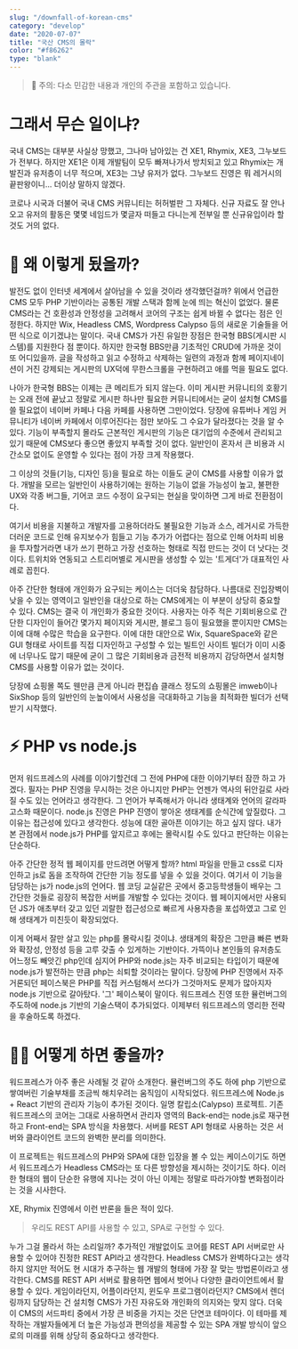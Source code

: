 ```yaml
---
slug: "/downfall-of-korean-cms"
category: "develop"
date: "2020-07-07"
title: "국산 CMS의 몰락"
color: "#f86262"
type: "blank"
---
```


> 🚨 주의: 다소 민감한 내용과 개인의 주관을 포함하고 있습니다.

# 그래서 무슨 일이냐?

국내 CMS는 대부분 사실상 망했고, 그나마 남아있는 건 XE1, Rhymix, XE3, 그누보드가 전부다. 하지만 XE1은 이제 개발팀이 모두 빠져나가서 방치되고 있고 Rhymix는 개발진과 유저층이 너무 적으며, XE3는 그냥 유저가 없다. 그누보드 진영은 뭐 레거시의 끝판왕이니... 더이상 말하지 않겠다.

코로나 시국과 더불어 국내 CMS 커뮤니티는 허허벌판 그 자체다. 신규 자료도 잘 안나오고 유저의 활동은 몇몇 네임드가 몇글자 떠들고 다니는게 전부일 뿐 신규유입이라 할 것도 거의 없다.

# 🤔 왜 이렇게 됬을까?

발전도 없이 인터넷 세계에서 살아남을 수 있을 것이라 생각했던걸까? 위에서 언급한 CMS 모두 PHP 기반이라는 공통된 개발 스택과 함께 눈에 띄는 혁신이 없었다. 물론 CMS라는 건 호환성과 안정성을 고려해서 코어의 구조는 쉽게 바뀔 수 없다는 점은 인정한다. 하지만 Wix, Headless CMS, Wordpress Calypso 등의 새로운 기술들을 어떤 식으로 이기겠냐는 말이다. 국내 CMS가 가진 유일한 장점은 한국형 BBS(게시판 시스템)를 지원한다 점 뿐이다. 하지만 한국형 BBS만큼 기초적인 CRUD에 가까운 것이 또 어디있을까. 글을 작성하고 읽고 수정하고 삭제하는 일련의 과정과 함께 페이지네이션이 거진 강제되는 게시판의 UX덕에 무한스크롤을 구현하려고 애를 먹을 필요도 없다.

나아가 한국형 BBS는 이제는 큰 메리트가 되지 않는다. 이미 게시판 커뮤니티의 호황기는 오래 전에 끝났고 정말로 게시판 하나만 필요한 커뮤니티에서는 굳이 설치형 CMS를 쓸 필요없이 네이버 카페나 다음 카페를 사용하면 그만이었다. 당장에 유튜버나 게임 커뮤니티가 네이버 카페에서 이루어진다는 점만 보아도 그 수요가 달라졌다는 것을 알 수 있다. 기능이 부족할지 몰라도 근본적인 게시판의 기능은 대기업의 수준에서 관리되고 있기 때문에 CMS보다 좋으면 좋았지 부족할 것이 없다. 일반인이 혼자서 큰 비용과 시간소모 없이도 운영할 수 있다는 점이 가장 크게 작용했다.

그 이상의 것들(기능, 디자인 등)을 필요로 하는 이들도 굳이 CMS를 사용할 이유가 없다. 개발을 모르는 일반인이 사용하기에는 원하는 기능이 없을 가능성이 높고, 불편한 UX와 각종 버그들, 기어코 코드 수정이 요구되는 현실을 맞이하면 그게 바로 전환점이다.

여기서 비용을 지불하고 개발자를 고용하더라도 불필요한 기능과 소스, 레거시로 가득한 더러운 코드로 인해 유지보수가 힘들고 기능 추가가 어렵다는 점으로 인해 어차피 비용을 투자할거라면 내가 쓰기 편하고 가장 선호하는 형태로 직접 만드는 것이 더 낫다는 것이다. 트위치와 연동되고 스트리머별로 게시판을 생성할 수 있는 '트게더'가 대표적인 사례로 꼽힌다.

아주 간단한 형태에 개인화가 요구되는 케이스는 더더욱 참담하다. 나름대로 진입장벽이 낮을 수 있는 영역이고 일반인을 대상으로 하는 CMS에게는 이 부분이 상당히 중요할 수 있다. CMS는 결국 이 개인화가 중요한 것이다. 사용자는 아주 적은 기회비용으로 간단한 디자인이 들어간 몇가지 페이지와 게시판, 블로그 등이 필요했을 뿐이지만 CMS는 이에 대해 수많은 학습을 요구한다. 이에 대한 대안으로 Wix, SquareSpace와 같은 GUI 형태로 사이트를 직접 디자인하고 구성할 수 있는 빌트인 사이트 빌더가 이미 시중에 너무나도 많기 때문에 굳이 그 많은 기회비용과 금전적 비용까지 감당하면서 설치형 CMS를 사용할 이유가 없는 것이다.

당장에 쇼핑몰 쪽도 웬만큼 큰게 아니라 편집숍 클래스 정도의 쇼핑몰은 imweb이나 SixShop 등의 일반인의 눈높이에서 사용성을 극대화하고 기능을 최적화한 빌더가 선택받기 시작했다.

# ⚡ PHP vs node.js

먼저 워드프레스의 사례를 이야기할건데 그 전에 PHP에 대한 이야기부터 잠깐 하고 가겠다. 필자는 PHP 진영을 무시하는 것은 아니지만 PHP는 언젠가 역사의 뒤안길로 사라질 수도 있는 언어라고 생각한다. 그 언어가 부족해서가 아니라 생태계와 언어의 갈라파고스화 때문이다. node.js 진영은 PHP 진영이 쌓아온 생태계를 순식간에 앞질렀다. 그 이유는 접근성에 있다고 생각한다. 성능에 대한 골아픈 이야기는 하고 싶지 않다. 내가 본 관점에서 node.js가 PHP를 앞지르고 후에는 몰락시킬 수도 있다고 판단하는 이유는 단순하다.

아주 간단한 정적 웹 페이지를 만드려면 어떻게 할까? html 파일을 만들고 css로 디자인하고 js로 돔을 조작하여 간단한 기능 정도를 넣을 수 있을 것이다. 여기서 이 기능을 담당하는 js가 node.js의 언어다. 웹 코딩 교실같은 곳에서 중고등학생들이 배우는 그 간단한 것들로 굉장히 복잡한 서버를 개발할 수 있다는 것이다. 웹 페이지에서만 사용되던 JS가 애초부터 갖고 있던 괴랄한 접근성으로 빠르게 사용자층을 포섭하였고 그로 인해 생태계가 미친듯이 확장되었다.

이게 어째서 잘만 살고 있는 php를 몰락시킬 것이냐. 생태계의 확장은 그만큼 빠른 변화와 확장성, 안정성 등을 고루 갖출 수 있게하는 기반이다. 가뜩이나 본인들의 유저층도 어느정도 빼앗긴 php인데 심지어 PHP와 node.js는 자주 비교되는 타입이기 때문에 node.js가 발전하는 만큼 php는 쇠퇴할 것이라는 말이다. 당장에 PHP 진영에서 자주 거론되던 페이스북은 PHP를 직접 커스텀해서 쓰다가 그것마저도 문제가 많아지자 node.js 기반으로 갈아탔다. '그' 페이스북이 말이다. 워드프레스 진영 또한 뮬런버그의 주도하에 node.js 기반의 기술스택이 추가되었다. 이제부터 워드프레스의 영리한 전략을 후술하도록 하겠다.

# 🤷‍♂️ 어떻게 하면 좋을까?

워드프레스가 아주 좋은 사례될 것 같아 소개한다. 뮬런버그의 주도 하에 php 기반으로 쌓여버린 기술부채를 조금씩 해치우려는 움직임이 시작되었다. 워드프레스에 Node.js + React 기반의 관리자 기능이 추가된 것이다. 일명 칼립소(Calypso) 프로젝트. 기존 워드프레스의 코어는 그대로 사용하면서 관리자 영역의 Back-end는 node.js로 재구현하고 Front-end는 SPA 방식을 차용했다. 서버를 REST API 형태로 사용하는 것은 서버와 클라이언트 코드의 완벽한 분리를 의미한다.

이 프로젝트는 워드프레스의 PHP와 SPA에 대한 입장을 볼 수 있는 케이스이기도 하면서 워드프레스가 Headless CMS라는 또 다른 방향성을 제시하는 것이기도 하다. 이러한 형태의 웹이 단순한 유행에 지나는 것이 아닌 이제는 정말로 따라가야할 변화점이라는 것을 시사한다.

XE, Rhymix 진영에서 이런 반론을 들은 적이 있다.

> 우리도 REST API를 사용할 수 있고, SPA로 구현할 수 있다.

누가 그걸 몰라서 하는 소리일까? 추가적인 개발없이도 코어를 REST API 서버로만 사용할 수 있어야 진정한 REST API라고 생각한다. Headless CMS가 완벽하다고는 생각하지 않지만 적어도 현 시대가 추구하는 웹 개발의 형태에 가장 잘 맞는 방법론이라고 생각한다. CMS를 REST API 서버로 활용하면 웹에서 벗어나 다양한 클라이언트에서 활용할 수 있다. 게임이라던지, 어플이라던지, 윈도우 프로그램이라던지? CMS에서 렌더링까지 담당하는 건 설치형 CMS가 가진 자유도와 개인화의 의지와는 맞지 않다. 더욱이 CMS의 서드파티 중에서 가장 큰 비중을 가지는 것은 단연코 테마이다. 이 테마를 제작하는 개발자들에게 더 높은 가능성과 편의성을 제공할 수 있는 SPA 개발 방식이 앞으로의 미래를 위해 상당히 중요하다고 생각한다.
